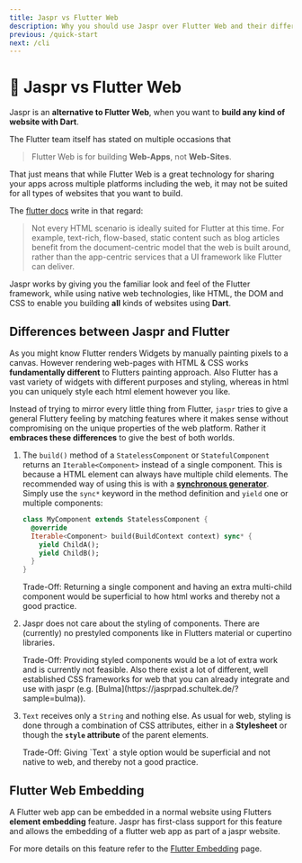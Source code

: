 ```yaml
---
title: Jaspr vs Flutter Web
description: Why you should use Jaspr over Flutter Web and their differences.
previous: /quick-start
next: /cli
---
```


# 🥊 Jaspr vs Flutter Web

Jaspr is an **alternative to Flutter Web**, when you want to **build any kind of website with Dart**. 

The Flutter team itself has stated on multiple occasions that
> Flutter Web is for building **Web-Apps**, not **Web-Sites**.

That just means that while Flutter Web is a great technology for sharing your apps across multiple 
platforms including the web, it may not be suited for all types of websites that you want to build.

The [flutter docs](https://docs.flutter.dev/web) write in that regard:

> Not every HTML scenario is ideally suited for Flutter at this time. For example, text-rich, flow-based, 
> static content such as blog articles benefit from the document-centric model that the web is built around, 
> rather than the app-centric services that a UI framework like Flutter can deliver.

Jaspr works by giving you the familiar look and feel of the Flutter framework, while using native web
technologies, like HTML, the DOM and CSS to enable you building **all** kinds of websites using **Dart**.

## Differences between Jaspr and Flutter

As you might know Flutter renders Widgets by manually painting pixels to a canvas. However rendering web-pages
with HTML & CSS works **fundamentally different** to Flutters painting approach. Also Flutter has a vast variety
of widgets with different purposes and styling, whereas in html you can uniquely style each html element however
you like.

Instead of trying to mirror every little thing from Flutter, `jaspr` tries to give a general Fluttery feeling
by matching features where it makes sense without compromising on the unique properties of the web platform.
Rather it **embraces these differences** to give the best of both worlds.

1. The `build()` method of a `StatelessComponent` or `StatefulComponent` returns an `Iterable<Component>`
   instead of a single component. This is because a HTML element can always have multiple child elements.
   The recommended way of using this is with a [**synchronous generator**](https://dart.dev/guides/language/language-tour#generators).
   Simply use the `sync*` keyword in the method definition and `yield` one or multiple components:

   ```dart
   class MyComponent extends StatelessComponent {
     @override
     Iterable<Component> build(BuildContext context) sync* {
       yield ChildA();
       yield ChildB();
     } 
   }
   ```

   <Info>
   Trade-Off: Returning a single component and having an extra multi-child component would be superficial
   to how html works and thereby not a good practice.
   </Info>

2. Jaspr does not care about the styling of components. There are (currently) no prestyled components
   like in Flutters material or cupertino libraries.

   <Info>
   Trade-Off: Providing styled components would be a lot of extra work and is currently not feasible.
   Also there exist a lot of different, well established CSS frameworks for web that you can already
   integrate and use with jaspr (e.g. [Bulma](https://jasprpad.schultek.de/?sample=bulma)).
   </Info>

3. `Text` receives only a `String` and nothing else. As usual for web, styling is done through a combination
   of CSS attributes, either in a **Stylesheet** or though the **`style` attribute** of the parent elements.

   <Info>
   Trade-Off: Giving `Text` a style option would be superficial and not native to web, and thereby not
   a good practice.
   </Info>

## Flutter Web Embedding

A Flutter web app can be embedded in a normal website using Flutters **element embedding** feature. Jaspr has first-class
support for this feature and allows the embedding of a flutter web app as part of a jaspr website.

For more details on this feature refer to the [Flutter Embedding](/eco/flutter_embedding) page.
